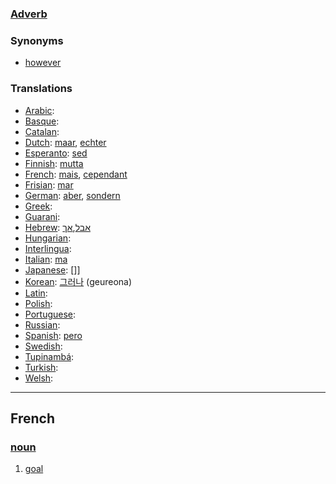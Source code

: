 ===[[Adverb]]===

===Synonyms===
*[[however]]

===Translations===
*[[Arabic]]: [[]]
*[[Basque]]: [[]]
*[[Catalan]]: [[]]
*[[Dutch]]: [[maar]], [[echter]]
*[[Esperanto]]: [[sed]]
*[[Finnish]]: [[mutta]]
*[[French]]: [[mais]], [[cependant]]
*[[Frisian]]: [[mar]]
*[[German]]: [[aber]], [[sondern]]
*[[Greek]]: [[]]
*[[Guarani]]: [[]]
*[[Hebrew]]: [[אבל]],[[אך]]
*[[Hungarian]]: [[]]
*[[Interlingua]]: [[]]
*[[Italian]]: [[ma]]
*[[Japanese]]: []]
*[[Korean]]: [[그러나]] (geureona)
*[[Latin]]: [[]]
*[[Polish]]: [[]]
*[[Portuguese]]: [[]]
*[[Russian]]: [[]]
*[[Spanish]]: [[pero]]
*[[Swedish]]: [[]]
*[[Tupinambá]]: [[]]
*[[Turkish]]: [[]]
*[[Welsh]]: [[]]

----
==French==
===[[noun]]===
#[[goal]]